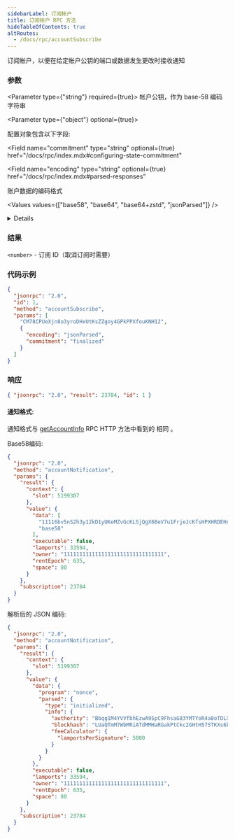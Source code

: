 ```yaml
---
sidebarLabel: 订阅帐户
title: 订阅帐户 RPC 方法
hideTableOfContents: true
altRoutes:
  - /docs/rpc/accountSubscribe
---
```


订阅帐户，以便在给定帐户公钥的端口或数据发生更改时接收通知

<DocSideBySide>

<DocLeftSide>

### 参数

<Parameter type={"string"} required={true}>
  帐户公钥，作为 base-58 编码字符串
</Parameter>

<Parameter type={"object"} optional={true}>

配置对象包含以下字段:

<Field
  name="commitment"
  type="string"
  optional={true}
  href="/docs/rpc/index.mdx#configuring-state-commitment"
></Field>

<Field 
  name="encoding"
  type="string"
  optional={true}
  href="/docs/rpc/index.mdx#parsed-responses"
>

账户数据的编码格式

<Values values={["base58", "base64", "base64+zstd", "jsonParsed"]} />

<details>

- `base58` 是慢的。
- `jsonParsed` 编码尝试使用特定于程序的状态解析器返回更多人类可读且明确的帐户状
  态数据
- 如果`jsonParsed`请求但无法找到解析器，则该字段将回退为二进制编码，当该`data`字
  段为type时可检测到`string`。

</details>

</Field>

</Parameter>

### 结果

`<number>` - 订阅 ID（取消订阅时需要）

</DocLeftSide>

<DocRightSide>

### 代码示例

```json
{
  "jsonrpc": "2.0",
  "id": 1,
  "method": "accountSubscribe",
  "params": [
    "CM78CPUeXjn8o3yroDHxUtKsZZgoy4GPkPPXfouKNH12",
    {
      "encoding": "jsonParsed",
      "commitment": "finalized"
    }
  ]
}
```

### 响应

```json
{ "jsonrpc": "2.0", "result": 23784, "id": 1 }
```

</DocRightSide>
</DocSideBySide>

#### 通知格式:

通知格式与 [getAccountInfo](/docs/rpc/http/getAccountInfo) RPC HTTP 方法中看到的
相同 。

Base58编码:

```json
{
  "jsonrpc": "2.0",
  "method": "accountNotification",
  "params": {
    "result": {
      "context": {
        "slot": 5199307
      },
      "value": {
        "data": [
          "11116bv5nS2h3y12kD1yUKeMZvGcKLSjQgX6BeV7u1FrjeJcKfsHPXHRDEHrBesJhZyqnnq9qJeUuF7WHxiuLuL5twc38w2TXNLxnDbjmuR",
          "base58"
        ],
        "executable": false,
        "lamports": 33594,
        "owner": "11111111111111111111111111111111",
        "rentEpoch": 635,
        "space": 80
      }
    },
    "subscription": 23784
  }
}
```

解析后的 JSON 编码:

```json
{
  "jsonrpc": "2.0",
  "method": "accountNotification",
  "params": {
    "result": {
      "context": {
        "slot": 5199307
      },
      "value": {
        "data": {
          "program": "nonce",
          "parsed": {
            "type": "initialized",
            "info": {
              "authority": "Bbqg1M4YVVfbhEzwA9SpC9FhsaG83YMTYoR4a8oTDLX",
              "blockhash": "LUaQTmM7WbMRiATdMMHaRGakPtCkc2GHtH57STKXs6k",
              "feeCalculator": {
                "lamportsPerSignature": 5000
              }
            }
          }
        },
        "executable": false,
        "lamports": 33594,
        "owner": "11111111111111111111111111111111",
        "rentEpoch": 635,
        "space": 80
      }
    },
    "subscription": 23784
  }
}
```
